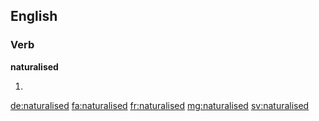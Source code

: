 ==English==

===Verb===
'''naturalised'''

# {{context|British}} {{en-past of|naturalise}}

[[de:naturalised]]
[[fa:naturalised]]
[[fr:naturalised]]
[[mg:naturalised]]
[[sv:naturalised]]